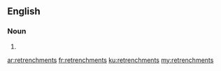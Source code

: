 ==English==

===Noun===
{{head|en}}

# {{plural of|retrenchment}}

[[ar:retrenchments]]
[[fr:retrenchments]]
[[ku:retrenchments]]
[[my:retrenchments]]